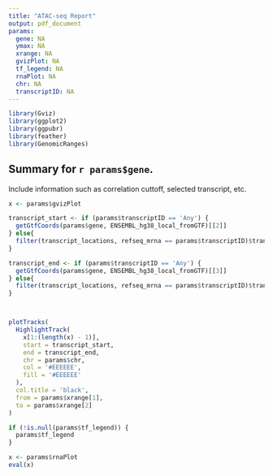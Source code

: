 ```yaml
---
title: "ATAC-seq Report"
output: pdf_document
params:
  gene: NA
  ymax: NA
  xrange: NA
  gvizPlot: NA
  tf_legend: NA
  rnaPlot: NA
  chr: NA
  transcriptID: NA
---
```


```r

library(Gviz)
library(ggplot2)
library(ggpubr)
library(feather)
library(GenomicRanges)

```

## Summary for `r params$gene`.
Include information such as correlation cuttoff, selected transcript, etc.

\newpage

```r


x <- params$gvizPlot

transcript_start <- if (params$transcriptID == 'Any') {
  getGtfCoords(params$gene, ENSEMBL_hg38_local_fromGTF)[[2]]
} else{
  filter(transcript_locations, refseq_mrna == params$transcriptID)$transcript_start
}

transcript_end <- if (params$transcriptID == 'Any') {
  getGtfCoords(params$gene, ENSEMBL_hg38_local_fromGTF)[[3]]
} else{
  filter(transcript_locations, refseq_mrna == params$transcriptID)$transcript_end
}



plotTracks(
  HighlightTrack(
    x[1:(length(x) - 1)],
    start = transcript_start,
    end = transcript_end,
    chr = params$chr,
    col = '#EEEEEE',
    fill = '#EEEEEE'
  ),
  col.title = 'black',
  from = params$xrange[1],
  to = params$xrange[2]
)


```

```r

if (!is.null(params$tf_legend)) {
  params$tf_legend
}

```


```r

x <- params$rnaPlot
eval(x)

```

